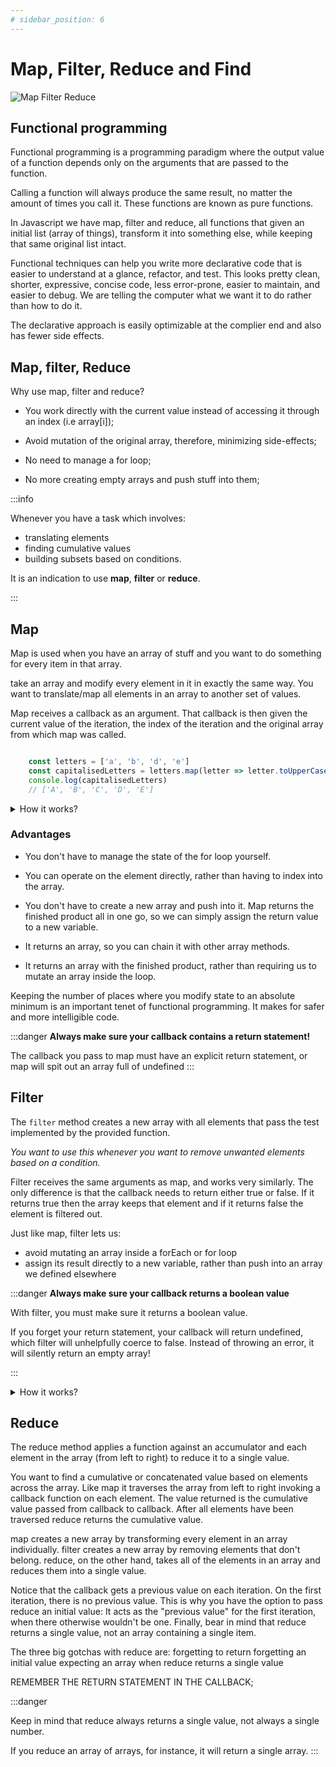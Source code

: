 ```yaml
---
# sidebar_position: 6
---
```


# Map, Filter, Reduce and Find

![Map Filter Reduce](./img/MapFilterReduce.png)

## Functional programming

Functional programming is a programming paradigm where the output
value of a function depends only on the arguments that are passed
to the function. 

Calling a function will always produce the same result, 
no matter the amount of times you call it. 
These functions are known as pure functions.

In Javascript we have map, filter and reduce, 
all functions that given an initial list (array of things), 
transform it into something else, 
while keeping that same original list intact.

Functional techniques can help you write more declarative code
 that is easier to understand at a glance, refactor, and test.
This looks pretty clean, shorter, expressive, concise code, 
less error-prone, easier to maintain, and easier to debug. 
We are telling the computer what we want it to do rather than how to do it.

The declarative approach is easily optimizable at the complier end 
and also has fewer side effects.





## Map, filter, Reduce
Why use map, filter and reduce?

- You work directly with the current value instead of accessing
 it through an index (i.e array[i]);

- Avoid mutation of the original array, 
therefore, minimizing side-effects;

- No need to manage a for loop;

- No more creating empty arrays and push stuff into them;

:::info

Whenever you have a task which involves:
- translating elements
- finding cumulative values
- building subsets based on conditions.

It is an indication to use **map**, **filter** or **reduce**.

:::




## Map

Map is used when you have an array of stuff and you want to do something
for every item in that array.


take an array and modify every element in it in exactly the same way.
You want to translate/map all elements in an array to another set of values.

Map receives a callback as an argument. 
That callback is then given the current value of the iteration, 
the index of the iteration and the original array from which map was called.



```js title="mapLetters.js"

    const letters = ['a', 'b', 'd', 'e']
    const capitalisedLetters = letters.map(letter => letter.toUpperCase())
    console.log(capitalisedLetters)
    // ['A', 'B', 'C', 'D', 'E']
```

<details>
  <summary>How it works?</summary>
  <div>
    Traverses the array from left to right invoking a callback function on each 
    element with parameters (below). For each callback the value returned becomes
    the element in the new array. After all elements have been traversed map()
    returns the new array with all the translated elements.
  </div>
</details>

### Advantages

- You don't have to manage the state of the for loop yourself.

- You can operate on the element directly, 
rather than having to index into the array.

- You don't have to create a new array and push into it. 
Map returns the finished product all in one go, 
so we can simply assign the return value to a new variable.

- It returns an array, so you can chain it with other array methods.

- It returns an array with the finished product, 
rather than requiring us to mutate an array inside the loop. 

Keeping the number of places where you modify state to an absolute minimum is an important tenet of functional programming. It makes for safer and more intelligible code.

:::danger
**Always make sure your callback contains a return statement!**

The callback you pass to map must have an explicit return statement, 
or map will spit out an array full of undefined
:::





## Filter 

The `filter` method creates a new array with all elements that pass the test
implemented by the provided function.

_You want to use this whenever you want to remove unwanted elements based on a condition._

Filter receives the same arguments as map, 
and works very similarly. The only difference is that the callback needs to 
return either true or false. 
If it returns true then the array keeps that element and 
if it returns false the element is filtered out.


Just like map, filter lets us:
- avoid mutating an array inside a forEach or for loop
- assign its result directly to a new variable, 
rather than push into an array we defined elsewhere


:::danger
**Always make sure your callback returns a boolean value**

With filter, you must make sure it returns a boolean value.

If you forget your return statement, your callback will return undefined,
which filter will unhelpfully coerce to false. 
Instead of throwing an error, it will silently return an empty array!

:::

<details>
  <summary>How it works?</summary>
  <div>
    Like <b>map</b> it traverses the array from left to right invoking
    a callback function on each element. The returned value must be
    a <b>boolean</b> identifying whether the element will be kept or discarded.
    After all elements have been traversed <b>filter</b> returns a new array
    with all elements that returned true.
  </div>
</details>







## Reduce


The reduce method applies a function against an accumulator
and each element in the array (from left to right) to reduce
it to a single value.


You want to find a cumulative or concatenated value based
on elements across the array.
Like map it traverses the array from left to right invoking a callback
function on each element. The value returned is the cumulative value
passed from callback to callback. After all elements have been traversed
reduce returns the cumulative value.


map creates a new array by transforming every element in an array individually.
 filter creates a new array by removing elements that don't belong.
  reduce, on the other hand, takes all of the elements in an array and reduces them into a single value.



Notice that the callback gets a previous value on each iteration.
 On the first iteration, there is no previous value. 
 This is why you have the option to pass reduce an initial value: It acts as the "previous value"
  for the first iteration, when there otherwise wouldn't be one.
Finally, bear in mind that reduce returns a single value, not an array containing a single item.



The three big gotchas with reduce are:
forgetting to return
forgetting an initial value
expecting an array when reduce returns a single value

REMEMBER THE RETURN STATEMENT IN THE CALLBACK;

:::danger

Keep in mind that reduce always returns a single value, not always a single number. 

If you reduce an array of arrays, for instance, it will return a single array.
:::


